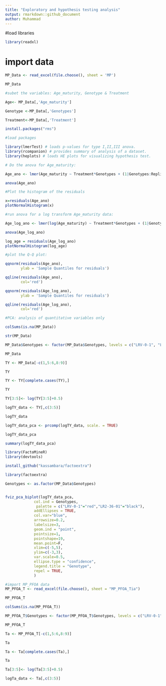```yaml
---
title: "Exploratory and hypothesis testing analysis"
output: rmarkdown::github_document
author: Muhammad
---
```


#load libraries
```r
library(readxl)
```


# import data
```r
MP_Data <- read_excel(file.choose(), sheet = 'MP')

```

```r
MP_Data
```
```r
#subet the variables: Age_maturity, Genotype & Treatment

Age<- MP_Data[,'Age_maturity']

Genotype <-MP_Data[,'Genotypes']

Treatment<-MP_Data[,'Treatment']

```

```r
install.packages("rms")

```



```r
#load packages

library(lmerTest) # loads p-values for type I,II,III anova.
library(rcompanion) # provides summary of analysis of a dataset.
library(heplots) # loads HE plots for visualizing hypothesis test.

```


```r
# Do the anova for Age_maturity:

Age_ano <- lmer(Age_maturity ~ Treatment*Genotypes + (1|Genotypes:Replicates), data = MP_Data)


```

```r
anova(Age_ano)

```

```r
#Plot the histogram of the residuals

x=residuals(Age_ano)
plotNormalHistogram(x)

```

```r

#run anova for a log transform Age_maturity data:

Age_log_ano <- lmer(log(Age_maturity) ~ Treatment*Genotypes + (1|Genotypes:Replicates), data = MP_Data)

```

```r
anova(Age_log_ano)
```

```r
log_age = residuals(Age_log_ano)
plotNormalHistogram(log_age)
```

```r
#plot the Q-Q plot:

qqnorm(residuals(Age_ano),
       ylab = 'Sample Quantiles for residuals')

qqline(residuals(Age_ano),
       col='red')

```
```r
qqnorm(residuals(Age_log_ano),
       ylab = 'Sample Quantiles for residuals')

qqline(residuals(Age_log_ano),
       col='red')


```
```r
#PCA: analysis of quantitative variables only

colSums(is.na(MP_Data))

```
```r

str(MP_Data)
```

```r

MP_Data$Genotypes <- factor(MP_Data$Genotypes, levels = c("LRV-0-1", "LR2-36-01"))

```


```r
MP_Data

```
```r
TY <- MP_Data[-c(1,5:6,8:9)]

```


```r
TY
```
```r
TY <- TY[complete.cases(TY),]

```

```r

TY
```

```r
TY[3:5]<- log(TY[3:5]+0.5)

```


```r
logTY_data <- TY[,c(3:5)]

```

```r
logTY_data

```


```r
logTY_data_pca <- prcomp(logTY_data, scale. = TRUE)

```

```r
logTY_data_pca
```



```r

summary(logTY_data_pca)
```

```r
library(FactoMineR)
library(devtools)
```

```r
install_github("kassambara/factoextra")

```
```r
library(factoextra)
```

```r
Genotypes <- as.factor(MP_Data$Genotypes)


fviz_pca_biplot(logTY_data_pca,
             col.ind = Genotypes,
              palette = c("LRV-0-1"="red","LR2-36-01"="black"),
             addEllipses = TRUE, 
             col.var="blue",
             arrowsize=0.2,
             labelsize=3,
             geom.ind = "point",
             pointsize=1,
             pointshape=19,
             mean.point=F,
             xlim=c(-5,5),
             ylim=c(-3,3),
             var.scale=0.5,
             ellipse.type = "confidence",
             legend.title = "Genotype",
             repel = TRUE,
             )

```


```r
#import MP_PFOA data
MP_PFOA_T <- read_excel(file.choose(), sheet = "MP_PFOA_Tia")


```



```r
MP_PFOA_T


```

```r
colSums(is.na(MP_PFOA_T))

```


```r

MP_PFOA_T$Genotypes <- factor(MP_PFOA_T$Genotypes, levels = c("LRV-0-1", "LR2-36-01"))


```


```r
MP_PFOA_T


```
```r
Ta <- MP_PFOA_T[-c(1,5:6,8:9)]

```


```r
Ta
```


```r

Ta <- Ta[complete.cases(Ta),]
```




```r
Ta
```


```r


Ta[3:5]<- log(Ta[3:5]+0.5)

```



```r
logTa_data <- Ta[,c(3:5)]

```


```r


```